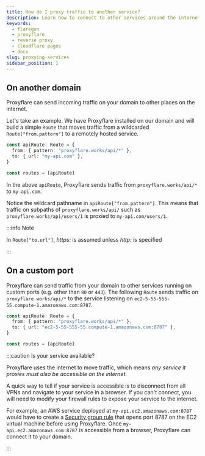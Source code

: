 ```yaml
---
title: How do I proxy traffic to another service?
description: Learn how to connect to other services around the internet
keywords:
  - flaregun
  - proxyflare
  - reverse proxy
  - cloudflare pages
  - docs
slug: proxying-services
sidebar_position: 1
---
```


## On another domain

Proxyflare can send incoming traffic on your domain to other places on the internet.

Let's take an example. We have Proxyflare installed on our domain and will build a simple `Route` that moves traffic from a wildcarded `Route["from.pattern"]` to a remotely hosted service.

```ts title="functions/_middleware.ts"
const apiRoute: Route = {
  from: { pattern: "proxyflare.works/api/*" },
  to: { url: "my-api.com" },
}

const routes = [apiRoute]
```

In the above `apiRoute`, Proxyflare sends traffic from `proxyflare.works/api/*` to `my-api.com`.

Notice the wildcard pathname in `apiRoute["from.pattern"]`. This means that traffic on subpaths of `proxyflare.works/api/` such as `proxyflare.works/api/users/1` is proxied to `my-api.com/users/1`.

:::info Note

In <code>Route["to.url"]</code>, <i>https:</i> is assumed unless <i>http:</i> is specified

:::

## On a custom port

Proxyflare can send traffic from your domain to other services running on custom ports (e.g. other than `80` or `443`). The following `Route` sends traffic on `proxyflare.works/api/*` to the service listening on `ec2-5-55-555-55.compute-1.amazonaws.com:8787`.

```ts title="functions/_middleware.ts"
const apiRoute: Route = {
  from: { pattern: "proxyflare.works/api/*" },
  to: { url: "ec2-5-55-555-55.compute-1.amazonaws.com:8787" },
}

const routes = [apiRoute]
```

:::caution Is your service available?

Proxyflare uses the internet to move traffic, which means _any service it proxies must also be accessible on the internet_.

A quick way to tell if your service is accessible is to disconnect from all VPNs and navigate to your service in a browser. If you can't connect, you will need to modify your firewall rules to expose your service to the internet.

For example, an AWS service deployed at `my-api.ec2.amazonaws.com:8787` would have to create a [Security group rule](https://docs.aws.amazon.com/AWSEC2/latest/UserGuide/ec2-security-groups.html) that opens port 8787 on the EC2 virtual machine before using Proxyflare. Once `my-api.ec2.amazonaws.com:8787` is accessible from a browser, Proxyflare can connect it to your domain.

:::
